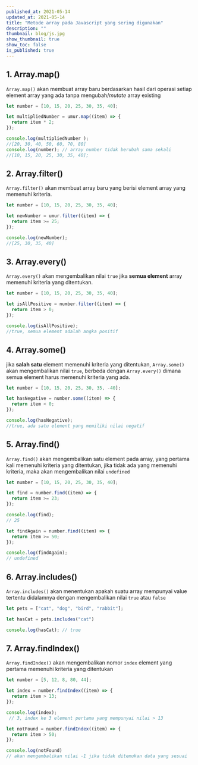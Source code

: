 ```yaml
---
published_at: 2021-05-14
updated_at: 2021-05-14
title: "Metode array pada Javascript yang sering digunakan"
description: ""
thumbnail: blog/js.jpg
show_thumbnail: true
show_toc: false
is_published: true
---
```


## 1. Array.map()

`Array.map()` akan membuat array baru berdasarkan hasil dari operasi setiap element array yang ada tanpa mengubah/*mutate* array existing

```javascript
let number = [10, 15, 20, 25, 30, 35, 40];

let multipliedNumber = umur.map((item) => {
  return item * 2;
});

console.log(multipliedNumber );
//[20, 30, 40, 50, 60, 70, 80]
console.log(number); // array number tidak berubah sama sekali
//[10, 15, 20, 25, 30, 35, 40]; 
```

## 2. Array.filter()

`Array.filter()` akan membuat array baru yang berisi element array yang memenuhi kriteria.

```javascript
let number = [10, 15, 20, 25, 30, 35, 40];

let newNumber = umur.filter((item) => {
  return item >= 25;
});

console.log(newNumber);
//[25, 30, 35, 40]
```

## 3. Array.every()

`Array.every()` akan mengembalikan nilai `true` jika **semua element** array memenuhi kriteria yang ditentukan.

```javascript
let number = [10, 15, 20, 25, 30, 35, 40];

let isAllPositive = number.filter((item) => {
  return item > 0;
});

console.log(isAllPositive);
//true, semua element adalah angka positif
```

## 4. Array.some()

jika **salah satu** element memenuhi kriteria yang ditentukan, `Array.some()` akan mengembalikan nilai `true`, berbeda dengan `Array.every()` dimana semua element harus memenuhi kriteria yang ada.

```javascript
let number = [10, 15, 20, 25, 30, 35, -40];

let hasNegative = number.some((item) => {
  return item < 0;
});

console.log(hasNegative);
//true, ada satu element yang memiliki nilai negatif
```

## 5. Array.find()

`Array.find()` akan mengembalikan satu element pada array, yang pertama kali memenuhi kriteria yang ditentukan, jika tidak ada yang memenuhi kriteria, maka akan mengembalikan nilai `undefined`

```javascript
let number = [10, 15, 20, 25, 30, 35, 40];

let find = number.find((item) => {
  return item >= 23;
});

console.log(find);
// 25

let findAgain = number.find((item) => {
  return item >= 50;
});

console.log(findAgain);
// undefined
```

## 6. Array.includes()

`Array.includes()` akan menentukan apakah suatu array mempunyai value tertentu didalamnya dengan mengembalikan nilai `true` atau `false`

```javascript
let pets = ["cat", "dog", "bird", "rabbit"];

let hasCat = pets.includes("cat")

console.log(hasCat); // true
```

## 7. Array.findIndex()

`Array.findIndex()` akan mengembalikan nomor `index` element yang pertama memenuhi kriteria yang ditentukan

```javascript
let number = [5, 12, 8, 80, 44];

let index = number.findIndex((item) => {
  return item > 13;
});

console.log(index);
 // 3, index ke 3 element pertama yang mempunyai nilai > 13

let notFound = number.findIndex((item) => {
  return item > 50;
});

console.log(notFound) 
// akan mengembalikan nilai -1 jika tidak ditemukan data yang sesuai
```
